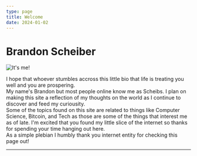 ```yaml
---
type: page
title: Welcome 
date: 2024-01-02
---
```



# Brandon Scheiber

<Image
  src="/images/profilePic.png"
  alt="It's me!"
  width={200}
  height={100}
  priority
  className="next-image"
/>

I hope that whoever stumbles accross this little bio that life is treating you well and you are prospering.   
My name's Brandon but most people online know me as Scheibs. I plan on making this site  a reflection of my thoughts on the world as I continue to discover and feed my curiousity.   
Some of the topics found on this site are related to things like Computer Science, Bitcoin, and Tech as those are some of the things that interest me as of late. I'm excited that you found my little slice of the internet so thanks for spending your time hanging out here.  
As a simple plebian I humbly thank you internet entity for checking this page out!


---
<div>
</div>
